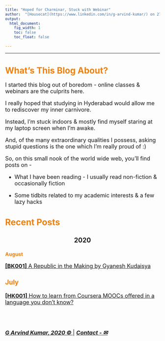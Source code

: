 ```yaml
---
title: "Hoped for Charminar, Stuck with Webinar"
author:  "[Housecat](https://www.linkedin.com/in/g-arvind-kumar/) on 27 July 2020"
output:
  html_document: 
    fig_width: 1
    toc: false
    toc_float: false
  
---
```


----

# <font color="ED820E"> **What's This Blog About?** </font>

<font size=4>

I started this blog out of boredom - online classes & webinars are the culprits here. 

I really hoped that studying in Hyderabad would allow me to rediscover my inner carnivore. 

Instead, I'm stuck indoors & mostly find myself staring at my laptop screen when I'm awake.

And, of the many extraordinary qualities I possess, asking stupid questions is the one which
I'm really proud of :)

So, on this small nook of the world wide web, you'll find posts on -

- What I have been reading - I usually read non-fiction & occasionally fiction

- Some tidbits related to my academic interests & a few lazy hacks

</font>

# <font color="ED820E"> **Recent Posts** </font>

<center>

## 2020

</center>

### <font color="ED820E"> August </font>

<font size=4>

[__[BK001]__ A Republic in the Making by Gyanesh Kudaisya](BK001_republic.html)


### <font color="ED820E"> July </font>

<font size=4>

[__[HK001]__ How to learn from Coursera MOOCs offered in a language you don't know?](https://octaveone.github.io/mwb/coursera_language_fix.html)

</font>



<br>
<br>

[***G Arvind Kumar, 2020 © ***](https://www.linkedin.com/in/g-arvind-kumar/) |  [***Contact - ✉***](mailto:itikilimitikily@gmail.com)



